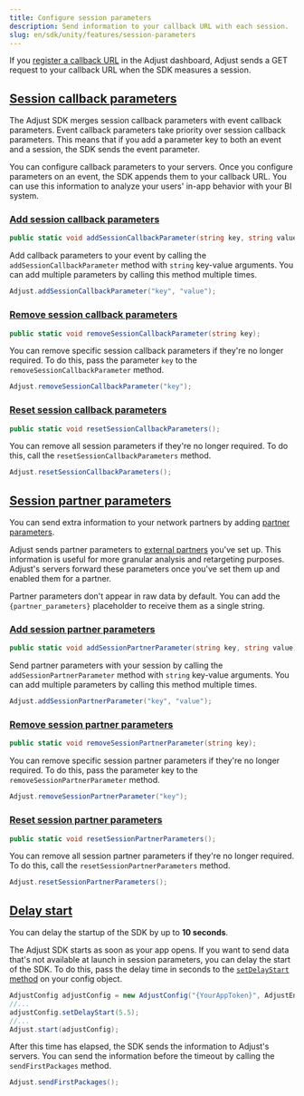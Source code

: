 ```yaml
---
title: Configure session parameters
description: Send information to your callback URL with each session.
slug: en/sdk/unity/features/session-parameters
---
```


If you [register a callback URL](https://help.adjust.com/en/article/recommended-placeholders-callbacks) in the Adjust dashboard, Adjust sends a GET request to your callback URL when the SDK measures a session.

## [Session callback parameters](session-callback-parameters)

<Callout type="note">

The Adjust SDK merges session callback parameters with event callback parameters. Event callback parameters take priority over session callback parameters. This means that if you add a parameter key to both an event and a session, the SDK sends the event parameter.

</Callout>

You can configure callback parameters to your servers. Once you configure parameters on an event, the SDK appends them to your callback URL. You can use this information to analyze your users' in-app behavior with your BI system.

### [Add session callback parameters](add-session-callback-parameters)

<CodeBlock title="Method signature">

```cs
public static void addSessionCallbackParameter(string key, string value);
```

</CodeBlock>

Add callback parameters to your event by calling the `addSessionCallbackParameter` method with `string` key-value arguments. You can add multiple parameters by calling this method multiple times.

```cs
Adjust.addSessionCallbackParameter("key", "value");
```

### [Remove session callback parameters](remove-session-callback-parameters)

<CodeBlock title="Method signature">

```cs
public static void removeSessionCallbackParameter(string key);
```

</CodeBlock>

You can remove specific session callback parameters if they're no longer required. To do this, pass the parameter `key` to the `removeSessionCallbackParameter` method.

```cs
Adjust.removeSessionCallbackParameter("key");
```

### [Reset session callback parameters](reset-session-callback-parameters)

<CodeBlock title="Method signature">

```cs
public static void resetSessionCallbackParameters();
```

</CodeBlock>

You can remove all session parameters if they're no longer required. To do this, call the `resetSessionCallbackParameters` method.

```cs
Adjust.resetSessionCallbackParameters();
```

## [Session partner parameters](session-partner-parameters)

You can send extra information to your network partners by adding [partner parameters](https://help.adjust.com/en/article/data-sharing-ad-network#map-parameters).

Adjust sends partner parameters to [external partners](https://help.adjust.com/en/article/integrated-partners) you've set up. This information is useful for more granular analysis and retargeting purposes. Adjust's servers forward these parameters once you've set them up and enabled them for a partner.

<Callout type="note">

Partner parameters don't appear in raw data by default. You can add the `{partner_parameters}` placeholder to receive them as a single string.

</Callout>

### [Add session partner parameters](add-session-partner-parameters)

<CodeBlock title="Method signature">

```cs
public static void addSessionPartnerParameter(string key, string value);
```

</CodeBlock>

Send partner parameters with your session by calling the `addSessionPartnerParameter` method with `string` key-value arguments. You can add multiple parameters by calling this method multiple times.

```cs
Adjust.addSessionPartnerParameter("key", "value");
```

### [Remove session partner parameters](remove-session-partner-parameters)

<CodeBlock title="Method signature">

```cs
public static void removeSessionPartnerParameter(string key);
```

</CodeBlock>

You can remove specific session partner parameters if they're no longer required. To do this, pass the parameter key to the `removeSessionPartnerParameter` method.

```cs
Adjust.removeSessionPartnerParameter("key");
```

### [Reset session partner parameters](reset-session-partner-parameters)

<CodeBlock title="Method signature">

```cs
public static void resetSessionPartnerParameters();
```

</CodeBlock>

You can remove all session partner parameters if they're no longer required. To do this, call the `resetSessionPartnerParameters` method.

```cs
Adjust.resetSessionPartnerParameters();
```

## [Delay start](delay-start)

<Callout type="note">

You can delay the startup of the SDK by up to **10 seconds**.

</Callout>

The Adjust SDK starts as soon as your app opens. If you want to send data that's not available at launch in session parameters, you can delay the start of the SDK. To do this, pass the delay time in seconds to the [`setDelayStart` method](/en/sdk/unity/configuration#delay-the-start-of-the-sdk) on your config object.

```cs
AdjustConfig adjustConfig = new AdjustConfig("{YourAppToken}", AdjustEnvironment.Sandbox);
//...
adjustConfig.setDelayStart(5.5);
//...
Adjust.start(adjustConfig);
```

After this time has elapsed, the SDK sends the information to Adjust's servers. You can send the information before the timeout by calling the `sendFirstPackages` method.

```cs
Adjust.sendFirstPackages();
```
